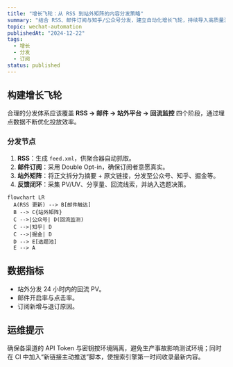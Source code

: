 ```yaml
---
title: "增长飞轮：从 RSS 到站外矩阵的内容分发策略"
summary: "结合 RSS、邮件订阅与知乎/公众号分发，建立自动化增长飞轮，持续导入高质量流量。"
topic: wechat-automation
publishedAt: "2024-12-22"
tags:
  - 增长
  - 分发
  - 订阅
status: published
---
```


## 构建增长飞轮

合理的分发体系应该覆盖 **RSS → 邮件 → 站外平台 → 回流监控** 四个阶段，通过埋点数据不断优化投放效率。

### 分发节点

1. **RSS**：生成 `feed.xml`，供聚合器自动抓取。
2. **邮件订阅**：采用 Double Opt-in，确保订阅者意愿真实。
3. **站外矩阵**：将正文拆分为摘要 + 原文链接，分发至公众号、知乎、掘金等。
4. **反馈闭环**：采集 PV/UV、分享量、回流线索，并纳入选题决策。

```mermaid
flowchart LR
  A(RSS 更新) --> B[邮件触达]
  B --> C{站外矩阵}
  C -->|公众号| D(回流监测)
  C -->|知乎| D
  C -->|掘金| D
  D --> E[选题池]
  E --> A
```

## 数据指标

- 站外分发 24 小时内的回流 PV。
- 邮件开启率与点击率。
- 订阅新增与退订原因。

## 运维提示

确保各渠道的 API Token 与密钥按环境隔离，避免生产事故影响测试环境；同时在 CI 中加入“新链接主动推送”脚本，使搜索引擎第一时间收录最新内容。
